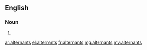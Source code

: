 ==English==

===Noun===
{{head|en}}

# {{plural of|alternant}}

[[ar:alternants]]
[[el:alternants]]
[[fr:alternants]]
[[mg:alternants]]
[[my:alternants]]